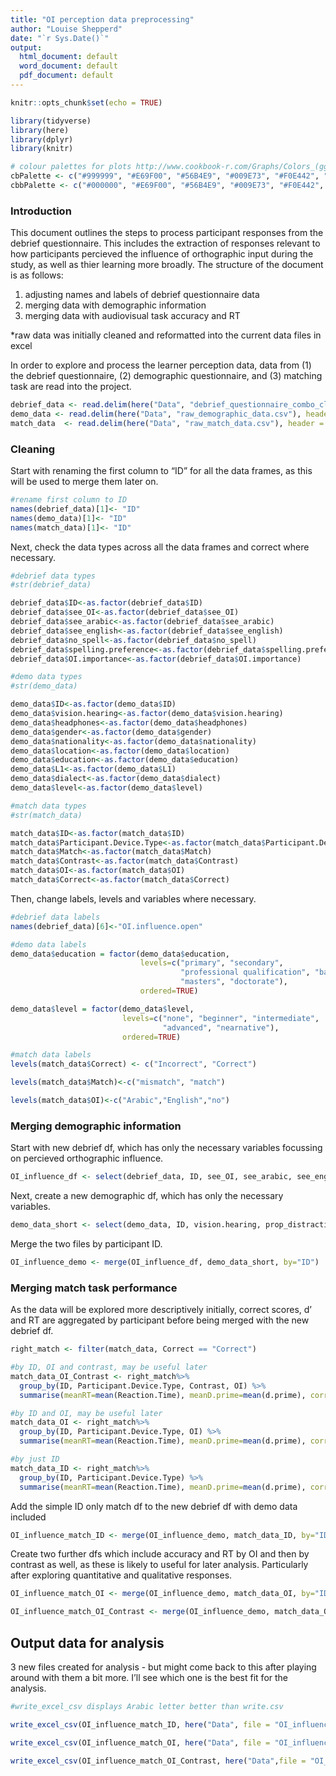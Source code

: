 ```yaml
---
title: "OI perception data preprocessing"
author: "Louise Shepperd"
date: "`r Sys.Date()`"
output: 
  html_document: default
  word_document: default
  pdf_document: default
---
```


```r
knitr::opts_chunk$set(echo = TRUE)

library(tidyverse)
library(here)
library(dplyr)
library(knitr)

# colour palettes for plots http://www.cookbook-r.com/Graphs/Colors_(ggplot2)/
cbPalette <- c("#999999", "#E69F00", "#56B4E9", "#009E73", "#F0E442", "#0072B2", "#D55E00", "#CC79A7")
cbbPalette <- c("#000000", "#E69F00", "#56B4E9", "#009E73", "#F0E442", "#0072B2", "#D55E00", "#CC79A7")
```

### Introduction

This document outlines the steps to process participant responses from the debrief questionnaire. This includes the extraction of responses relevant to how participants percieved the influence of orthographic input during the study, as well as thier learning more broadly. The structure of the document is as follows:

1. adjusting names and labels of debrief questionnaire data  
2. merging data with demographic information  
3. merging data with audiovisual task accuracy and RT  

*raw data was initially cleaned and reformatted into the current data files in excel

In order to explore and process the learner perception data, data from (1) the debrief questionnaire, (2) demographic questionnaire, and (3) matching task are read into the project.

```r
debrief_data <- read.delim(here("Data", "debrief_questionnaire_combo_clean.csv"), header = TRUE, sep = ',', encoding = 'UTF-8')
demo_data <- read.delim(here("Data", "raw_demographic_data.csv"), header = TRUE, sep = ',')
match_data  <- read.delim(here("Data", "raw_match_data.csv"), header = TRUE, sep = ',')
```

### Cleaning 

Start with renaming the first column to "ID" for all the data frames, as this will be used to merge them later on. 

```r

#rename first column to ID
names(debrief_data)[1]<- "ID"
names(demo_data)[1]<- "ID"
names(match_data)[1]<- "ID"
```

Next, check the data types across all the data frames and correct where necessary.

```r

#debrief data types
#str(debrief_data)

debrief_data$ID<-as.factor(debrief_data$ID)
debrief_data$see_OI<-as.factor(debrief_data$see_OI)
debrief_data$see_arabic<-as.factor(debrief_data$see_arabic)
debrief_data$see_english<-as.factor(debrief_data$see_english)
debrief_data$no_spell<-as.factor(debrief_data$no_spell)
debrief_data$spelling.preference<-as.factor(debrief_data$spelling.preference)
debrief_data$OI.importance<-as.factor(debrief_data$OI.importance)

#demo data types
#str(demo_data)

demo_data$ID<-as.factor(demo_data$ID)
demo_data$vision.hearing<-as.factor(demo_data$vision.hearing)
demo_data$headphones<-as.factor(demo_data$headphones)
demo_data$gender<-as.factor(demo_data$gender)
demo_data$nationality<-as.factor(demo_data$nationality)
demo_data$location<-as.factor(demo_data$location)
demo_data$education<-as.factor(demo_data$education)
demo_data$L1<-as.factor(demo_data$L1)
demo_data$dialect<-as.factor(demo_data$dialect)
demo_data$level<-as.factor(demo_data$level)

#match data types
#str(match_data)

match_data$ID<-as.factor(match_data$ID)
match_data$Participant.Device.Type<-as.factor(match_data$Participant.Device.Type)
match_data$Match<-as.factor(match_data$Match)
match_data$Contrast<-as.factor(match_data$Contrast)
match_data$OI<-as.factor(match_data$OI)
match_data$Correct<-as.factor(match_data$Correct)
```

Then, change labels, levels and variables where necessary. 

```r

#debrief data labels
names(debrief_data)[6]<-"OI.influence.open"

#demo data labels
demo_data$education = factor(demo_data$education, 
                             levels=c("primary", "secondary", 
                                      "professional qualification", "bachelors", 
                                      "masters", "doctorate"), 
                             ordered=TRUE)

demo_data$level = factor(demo_data$level, 
                         levels=c("none", "beginner", "intermediate", 
                                  "advanced", "nearnative"), 
                         ordered=TRUE)

#match data labels
levels(match_data$Correct) <- c("Incorrect", "Correct") 

levels(match_data$Match)<-c("mismatch", "match")

levels(match_data$OI)<-c("Arabic","English","no")
```

### Merging demographic information

Start with new debrief df, which has only the necessary variables focussing on percieved orthographic influence.

```r

OI_influence_df <- select(debrief_data, ID, see_OI, see_arabic, see_english, no_spell, OI.influence.open, spelling.preference, OI.importance, OI.open)
```

Next, create a new demographic df, which has only the necessary variables.

```r

demo_data_short <- select(demo_data, ID, vision.hearing, prop_distraction, headphones, age, gender, education, nationality, location, L1, readingprofscore, level, prof_test_score, same_day)
```

Merge the two files by participant ID.

```r

OI_influence_demo <- merge(OI_influence_df, demo_data_short, by="ID")
```

### Merging match task performance

As the data will be explored more descriptively initially, correct scores, d' and RT are aggregated by participant before being merged with the new debrief df.

```r

right_match <- filter(match_data, Correct == "Correct")

#by ID, OI and contrast, may be useful later
match_data_OI_Contrast <- right_match%>%
  group_by(ID, Participant.Device.Type, Contrast, OI) %>%
  summarise(meanRT=mean(Reaction.Time), meanD.prime=mean(d.prime), correct=n())

#by ID and OI, may be useful later
match_data_OI <- right_match%>%
  group_by(ID, Participant.Device.Type, OI) %>%
  summarise(meanRT=mean(Reaction.Time), meanD.prime=mean(d.prime), correct=n())

#by just ID
match_data_ID <- right_match%>%
  group_by(ID, Participant.Device.Type) %>%
  summarise(meanRT=mean(Reaction.Time), meanD.prime=mean(d.prime), correct=n())
```

Add the simple ID only match df to the new debrief df with demo data included

```r

OI_influence_match_ID <- merge(OI_influence_demo, match_data_ID, by="ID")
```

Create two further dfs which include accuracy and RT by OI and then by contrast as well, as these is likely to useful for later analysis. Particularly after exploring quantitative and qualitative responses.

```r

OI_influence_match_OI <- merge(OI_influence_demo, match_data_OI, by="ID")

OI_influence_match_OI_Contrast <- merge(OI_influence_demo, match_data_OI_Contrast, by="ID")
```

## Output data for analysis

3 new files created for analysis - but might come back to this after playing around with them a bit more. I'll see which one is the best fit for the analysis.

```r
#write_excel_csv displays Arabic letter better than write.csv

write_excel_csv(OI_influence_match_ID, here("Data", file = "OI_influence_ID.csv"))

write_excel_csv(OI_influence_match_OI, here("Data", file = "OI_influence_OI.csv"))

write_excel_csv(OI_influence_match_OI_Contrast, here("Data",file = "OI_influence_OI_Contrast.csv"))
```


